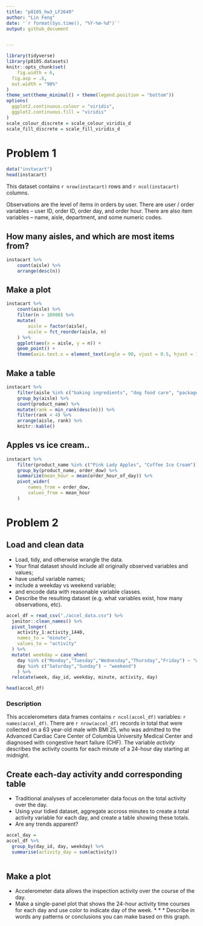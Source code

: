 ```yaml
---
title: "p8105_hw3_LF2649"
author: "Lin Feng"
date: '`r format(Sys.time(), "%Y-%m-%d")`'
output: github_document


---
```


```r
library(tidyverse)
library(p8105.datasets)
knitr::opts_chunk$set(
	fig.width = 6, 
  fig.asp = .6,
  out.width = "90%"
)
theme_set(theme_minimal() + theme(legend.position = "bottom"))
options(
  ggplot2.continuous.colour = "viridis",
  ggplot2.continuous.fill = "viridis"
)
scale_colour_discrete = scale_colour_viridis_d
scale_fill_discrete = scale_fill_viridis_d
```


# Problem 1

```r
data("instacart")
head(instacart)
```

This dataset contains `r nrow(instacart)` rows and `r ncol(instacart)`  columns. 

Observations are the level of items in orders by user. There are user / order variables -- user ID, order ID, order day, and order hour. There are also item variables -- name, aisle, department, and some numeric codes. 

## How many aisles, and which are most items from?

```r
instacart %>% 
	count(aisle) %>% 
	arrange(desc(n))
```


## Make a plot

```r
instacart %>% 
	count(aisle) %>% 
	filter(n > 10000) %>% 
	mutate(
		aisle = factor(aisle),
		aisle = fct_reorder(aisle, n)
	) %>% 
	ggplot(aes(x = aisle, y = n)) + 
	geom_point() + 
	theme(axis.text.x = element_text(angle = 90, vjust = 0.5, hjust = 1))
```


## Make a table

```r
instacart %>% 
	filter(aisle %in% c("baking ingredients", "dog food care", "packaged vegetables fruits")) %>% 
	group_by(aisle) %>% 
	count(product_name) %>% 
	mutate(rank = min_rank(desc(n))) %>% 
	filter(rank < 4) %>% 
	arrange(aisle, rank) %>% 
	knitr::kable()
```


## Apples vs ice cream..

```r
instacart %>% 
	filter(product_name %in% c("Pink Lady Apples", "Coffee Ice Cream")) %>% 
	group_by(product_name, order_dow) %>% 
	summarize(mean_hour = mean(order_hour_of_day)) %>% 
	pivot_wider(
		names_from = order_dow,
		values_from = mean_hour
	)
```


# Problem 2

## Load and clean data

* Load, tidy, and otherwise wrangle the data. 
* Your final dataset should include all originally observed variables and values; 
* have useful variable names; 
* include a weekday vs weekend variable; 
* and encode data with reasonable variable classes. 
* Describe the resulting dataset (e.g. what variables exist, how many observations, etc).

```r
accel_df = read_csv("./accel_data.csv") %>% 
  janitor::clean_names() %>% 
  pivot_longer(
    activity_1:activity_1440,
    names_to = "minute",
    values_to = "activity"
  ) %>% 
  mutate( weekday = case_when(
    day %in% c("Monday","Tuesday","Wednesday","Thursday","Friday") ~ "weekday",
    day %in% c("Saturday","Sunday") ~ "weekend")
    ) %>% 
  relocate(week, day_id, weekday, minute, activity, day)

head(accel_df)
```
### Description
This accelerometers data frames contains `r ncol(accel_df)` variables: `r names(accel_df)`. There are `r nrow(accel_df)` records in total that were collected on a 63 year-old male with BMI 25, who was admitted to the Advanced Cardiac Care Center of Columbia University Medical Center and diagnosed with congestive heart failure (CHF). The variable *activity* describes the activity counts for each minute of a 24-hour day starting at midnight.


## Create each-day activity andd corresponding table

* Traditional analyses of accelerometer data focus on the total activity over the day. 
* Using your tidied dataset, aggregate accross minutes to create a total activity variable for each day, and create a table showing these totals. 
* Are any trends apparent?


```r
accel_day = 
accel_df %>% 
  group_by(day_id, day, weekday) %>% 
  summarise(activity_day = sum(activity)) 
  
```

## Make a plot 

* Accelerometer data allows the inspection activity over the course of the day. 
* Make a single-panel plot that shows the 24-hour activity time courses for each day and use color to indicate day of the week. * * * Describe in words any patterns or conclusions you can make based on this graph.